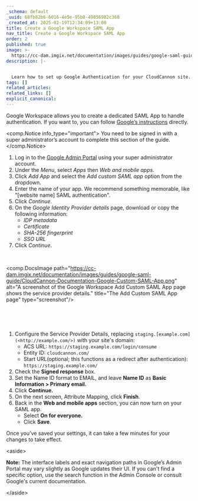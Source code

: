 ```yaml
---
_schema: default
_uuid: 68fb82b6-6016-4e5e-95b0-49856982c368
_created_at: 2025-02-19T12:34:09+13:00
title: Create a Google Workspace SAML App
nav_title: Create a Google Workspace SAML App
order: 2
published: true
image: >-
  https://cc-dam.imgix.net/documentation/images/guides/google-saml-guide/CloudCannon-Documentation-Google-SAML-Guide.png
description: |-


  Learn how to set up Google Authentication for your CloudCannon site.
tags: []
related_articles:
related_links: []
explicit_canonical:
---
```

Google Workspace allows you to create a dedicated SAML App to handle authentication. If you want to, you can follow [Google’s instructions](https://support.google.com/a/answer/6087519?hl=en) directly.

<comp.Notice info_type="important">
  You need to be signed in with a super administrator’s account to complete this section of the guide.
</comp.Notice>

1. Log in to the [Google Admin Portal](https://admin.google.com/) using your super administrator account.
2. Under the *Menu*, select *Apps* then *Web and mobile apps*.
3. Click *Add App* and select the *Add custom SAML app* option from the dropdown.
4. Enter the name of your app. We recommend something memorable, like "\[website name\] SAML authentication".
5. Click *Continue*.
6. On the *Google Identity Provider details* page, download or copy the following information:
   * *IDP metadata*
   * *Certificate*
   * *SHA-256 fingerprint*
   * *SSO URL*
7. Click *Continue*.

&nbsp;

<comp.DocsImage path="https://cc-dam.imgix.net/documentation/images/guides/google-saml-guide/CloudCannon-Documentation-Google-Custom-SAML-App.png" alt="A screenshot of the Google Workspace Add Custom SAML App page shows the service provider details." title="The Add Custom SAML App page" type="screenshot"/>

&nbsp;

&nbsp;

1. Configure the Service Provider Details, replacing `staging.[example.com](<http://example.com/>)` with your site's domain:
   * ACS URL: `https://staging.example.com/login/consume`
   * Entity ID: `cloudcannon.com/`
   * Start URL(optional; this functions as a redirect after authentication): `https://staging.example.com/`
2. Check the **Signed response** box.
3. Set the Name ID format to EMAIL, and leave **Name ID** as **Basic Information &gt; Primary email.**
4. Click **Continue.**
5. On the next screen, Attribute Mapping, click **Finish**.
6. Back in the **Web and mobile apps** section, you can now turn on your SAML app.
   * Select **On for everyone.**
   * Click **Save**.

Once you’ve saved your settings, it can take a few minutes for your changes to take effect.

&lt;aside&gt;

**Note:** The interface labels and exact navigation paths in Google’s Admin Portal may vary slightly as Google updates their UI. If you can't find a specific option, use the search function in the Admin Console or consult Google's current documentation.

&lt;/aside&gt;